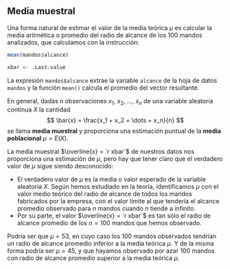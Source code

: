 ## Media muestral {#mean}

Una forma natural de estimar el valor de la media teórica $\mu$ es calcular la media aritmética o promedio del radio de alcance de los $100$ mandos analizados, que calculamos con la instrucción:

```r
mean(mandos$alcance)
```
```r
xbar <- .Last.value
```
La expresión `mandos$alcance` extrae la variable `alcance` de la hoja de datos `mandos` y la función `mean()` calcula el promedio del vector resultante. 


En general, dadas $n$ observaciones $x_1$, $x_2$, $\dots$, $x_n$ de una variable aleatoria continua $X$ la cantidad
$$
    \bar{x} = \frac{x_1 + x_2 + \dots + x_n}{n}
$$
se llama **media muestral** y proporciona una estimación puntual de la **media poblacional**  $\mu = E(X)$.
 

La media muestral $\overline{x} = `r xbar`$ de nuestros datos nos proporciona una estimación de $\mu$, pero hay que tener claro que el verdadero valor de $\mu$ sigue siendo desconocido: 

* El verdadero valor de $\mu$ es la media o valor esperado de la variable aleatoria $X$. Según hemos estudiado en la teoría, identificamos $\mu$ con el valor medio teórico del radio de alcance de todos los mandos fabricados por la empresa, con el valor límite al que tendería el alcance promedio observado para $n$ mandos cuando $n$ tiende a infinito.  
* Por su parte, el valor $\overline{x} = `r xbar`$ es tan sólo el radio de alcance promedio de los  $n=100$ mandos que hemos observado. 

Podría ser que $\mu=53$, en cuyo caso los $100$ mandos observados tendrían un radio de alcance promedio inferior a la media teórica $\mu$. Y de la misma forma podría ser $\mu=45$, y que hayamos observado por azar $100$ mandos con radio de alcance promedio superior a la media teórica $\mu$. 

